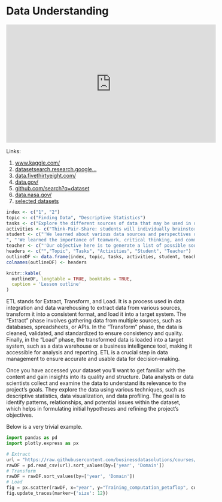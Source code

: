 # Data Understanding {#understand}

<iframe width="560" height="315" src="https://www.youtube.com/embed/PExdWWcxmro" title="YouTube video player" frameborder="0" allow="accelerometer; autoplay; clipboard-write; encrypted-media; gyroscope; picture-in-picture; web-share" allowfullscreen>

</iframe>

Links:

1.  <a href="https://www.kaggle.com/" target="_blank">www.kaggle.com/</a>
2.  <a href="https://datasetsearch.research.google.com" target="_blank">datasetsearch.research.google...</a>
3.  <a href="https://data.fivethirtyeight.com/" target="_blank">data.fivethirtyeight.com/</a>
4.  <a href="https://data.gov/" target="_blank">data.gov/</a>
5.  <a href="https://github.com/search?q=dataset" target="_blank">github.com/search?q=dataset</a>
6.  <a href="https://data.nasa.gov/" target="_blank">data.nasa.gov/</a>
7.  <a href="https://github.com/HAN-M3DM-Data-Mining/assignments/tree/master/datasets" target="_blank">selected datasets</a>

```r
index <- c("1", "2")
topic <- c("Finding Data", "Descriptive Statistics")
tasks <- c("Explore the different sources of data that may be used in data mining, and how to extract and access this data.", "Calculate basic descriptive statistics that are commonly used in data mining, and understand how they are used to summarize datasets.")
activities <- c("Think-Pair-Share: students will individually brainstorm potential sources of data, pair up with a partner to discuss, and then share with the class.", " Jigsaw: students will be grouped into teams and tasked to gather data from various sources, conduct descriptive statistics, and report their findings to the rest of the class.")
student <- c("'We learned about various data sources and perspectives of different students during the brainstorming activity.' 
", "'We learned the importance of teamwork, critical thinking, and communication skills by working together to conduct descriptive statistics on our assigned data set.'")
teacher <- c("'Our objective here is to generate a list of possible sources of data that we can use for data mining. As a teacher, I want you to participate actively in brainstorming and support each other's thoughts. As students, you will be able to collaborate and gain insights from your peers.'", "'The goal here is to give every student a chance to delve deeper into specific aspects of data mining. As a teacher, my role is to facilitate the group and ensure everyone is participating. As students, you are expected to synthesize, analyze, and present your findings through a collaborative effort.'")
headers <- c("","Topic", "Tasks", "Activities", "Student", "Teacher")
outlineDF <- data.frame(index, topic, tasks, activities, student, teacher)
colnames(outlineDF) <- headers

knitr::kable(
  outlineDF, longtable = TRUE, booktabs = TRUE,
  caption = 'Lesson outline'
)
```

ETL stands for Extract, Transform, and Load. It is a process used in data integration and data warehousing to extract data from various sources, transform it into a consistent format, and load it into a target system. The "Extract" phase involves gathering data from multiple sources, such as databases, spreadsheets, or APIs. In the "Transform" phase, the data is cleaned, validated, and standardized to ensure consistency and quality. Finally, in the "Load" phase, the transformed data is loaded into a target system, such as a data warehouse or a business intelligence tool, making it accessible for analysis and reporting. ETL is a crucial step in data management to ensure accurate and usable data for decision-making.

Once you have accessed your dataset you'll want to get familiar with the content and gain insights into its quality and structure. Data analysts or data scientists collect and examine the data to understand its relevance to the project's goals. They explore the data using various techniques, such as descriptive statistics, data visualization, and data profiling. The goal is to identify patterns, relationships, and potential issues within the dataset, which helps in formulating initial hypotheses and refining the project's objectives.

Below is a very trivial example.

```python
import pandas as pd
import plotly.express as px

# Extract
url = "https://raw.githubusercontent.com/businessdatasolutions/courses/main/datamining-n/datasets/ai.csv"
rawDF = pd.read_csv(url).sort_values(by=['year', 'Domain'])
# Transform
rawDF = rawDF.sort_values(by=['year', 'Domain'])
# Load
fig = px.scatter(rawDF, x="year", y="Training_computation_petaflop", color="Domain", log_y=True, hover_name="Entity", title="Computation used to train notable artificial intelligence systems")
fig.update_traces(marker={'size': 12})
```
